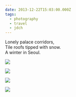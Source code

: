 ```yaml
---
date: 2013-12-22T15:03:00.000Z
tags:
  - photography
  - travel
  - jdch
---
```

Lonely palace corridors,<br/>
Tile roofs tipped with snow.<br/>
A winter in Seoul.

![](../../assets/photos/20131222-IMG_1849.jpg)

![](../../assets/photos/20131221-IMG_1696.jpg)

![](../../assets/photos/20131221-IMG_1698.jpg)

![](../../assets/photos/20131221-IMG_1707.jpg)
